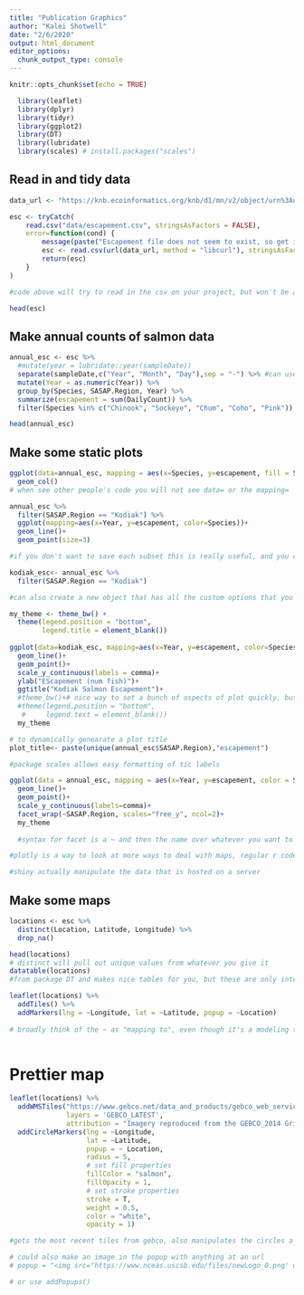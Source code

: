 ```yaml
---
title: "Publication Graphics"
author: "Kalei Shotwell"
date: "2/6/2020"
output: html_document
editor_options: 
  chunk_output_type: console
---
```


```r
knitr::opts_chunk$set(echo = TRUE)
```

```r
  library(leaflet)
  library(dplyr)
  library(tidyr)
  library(ggplot2)
  library(DT)
  library(lubridate)
  library(scales) # install.packages("scales")
```

## Read in and tidy data

```r
data_url <- "https://knb.ecoinformatics.org/knb/d1/mn/v2/object/urn%3Auuid%3Af119a05b-bbe7-4aea-93c6-85434dcb1c5e"

esc <- tryCatch(
    read.csv("data/escapement.csv", stringsAsFactors = FALSE),
    error=function(cond) {
        message(paste("Escapement file does not seem to exist, so get it from the KNB."))
        esc <- read.csv(url(data_url, method = "libcurl"), stringsAsFactors = FALSE)
        return(esc)
    }
)

#code above will try to read in the csv on your project, but won't be able to find it, then will send an error message that can't find on your computer and will go to KNB to find it. Can use this tryCatch function to help with any error that might happen from running anything. Function in base. 

head(esc)
```

## Make annual counts of salmon data
```r
annual_esc <- esc %>% 
  #mutate(year = lubridate::year(sampleDate))
  separate(sampleDate,c("Year", "Month", "Day"),sep = "-") %>% #can use mutate with lubridate instead if just want the year, but the date needs to be in a certain format
  mutate(Year = as.numeric(Year)) %>% 
  group_by(Species, SASAP.Region, Year) %>% 
  summarize(escapement = sum(DailyCount)) %>% 
  filter(Species %in% c("Chinook", "Sockeye", "Chum", "Coho", "Pink"))

head(annual_esc)  

```

## Make some static plots

```r
ggplot(data=annual_esc, mapping = aes(x=Species, y=escapement, fill = SASAP.Region))+
  geom_col()
# when see other people's code you will not see data= or the mapping=

```

```r
annual_esc %>% 
  filter(SASAP.Region == "Kodiak") %>% 
  ggplot(mapping=aes(x=Year, y=escapement, color=Species))+
  geom_line()+
  geom_point(size=3)

#if you don't want to save each subset this is really useful, and you could just read in a list and make a for loop to have multiple plots

```

```r
kodiak_esc<- annual_esc %>% 
  filter(SASAP.Region == "Kodiak") 

#can also create a new object that has all the custom options that you like to set, also if you use the built in themes and then adjust them with your custom stuff, you can't then add in another theme function because it will override anything you have customized. You could also have a plot setup chunk at the beginning of the r markdown file in a code chunk to set up the plotting theme, or source a function that had the theme arguments in it that you would just source at the beginning of each markdown document. 

my_theme <- theme_bw() +
  theme(legend.position = "bottom", 
        legend.title = element_blank())
        
ggplot(data=kodiak_esc, mapping=aes(x=Year, y=escapement, color=Species))+
  geom_line()+
  geom_point()+
  scale_y_continuous(labels = comma)+
  ylab("EScapement (num fish)")+
  ggtitle("Kodiak Salmon Escapement")+
  #theme_bw()+# nice way to set a bunch of aspects of plot quickly, but might not be what you want, can add options using theme()
  #theme(legend.position = "bottom", 
   #     legend.text = element_blank())
  my_theme

# to dynamically genearate a plot title
plot_title<- paste(unique(annual_esc$SASAP.Region),"escapement")

#package scales allows easy formatting of tic labels
```

```r
ggplot(data = annual_esc, mapping = aes(x=Year, y=escapement, color = Species))+
  geom_line()+
  geom_point()+
  scale_y_continuous(labels=comma)+
  facet_wrap(~SASAP.Region, scales="free_y", ncol=2)+
  my_theme
  
  #syntax for facet is a ~ and then the name over whatever you want to facet over for the multiple plots, could also check into labeler for ggplot options, can add the figure width and height to the settings for the r chunk, or set it up from the beginning. e.g. {r, fig.width=10, fig.height=5}

#plotly is a way to look at more ways to deal with maps, regular r code that generates an html file that, leaflet also manipulates the map/plot

#shiny actually manipulate the data that is hosted on a server

```

## Make some maps

```r
locations <- esc %>% 
  distinct(Location, Latitude, Longitude) %>% 
  drop_na()

head(locations)
# distinct will pull out unique values from whatever you give it
datatable(locations)
#from package DT and makes nice tables for you, but these are only interactive tables that work for html and can't use these to knit a pdf or word docs

```

```r
leaflet(locations) %>% 
  addTiles() %>% 
  addMarkers(lng = ~Longitude, lat = ~Latitude, popup = ~Location)
  
# broadly think of the ~ as "mapping to", even though it's a modeling tool, leaflet is specifically for maps, plotly is for interactive plots
  
```
# Prettier map

```r
leaflet(locations) %>% 
  addWMSTiles("https://www.gebco.net/data_and_products/gebco_web_services/web_map_service/mapserv?",
              layers = 'GEBCO_LATEST',
              attribution = "Imagery reproduced from the GEBCO_2014 Grid, version 20150318, www.gebco.net") %>%
  addCircleMarkers(lng = ~Longitude,
                   lat = ~Latitude,
                   popup = ~ Location,
                   radius = 5,
                   # set fill properties
                   fillColor = "salmon",
                   fillOpacity = 1,
                   # set stroke properties
                   stroke = T,
                   weight = 0.5,
                   color = "white",
                   opacity = 1)

#gets the most recent tiles from gebco, also manipulates the circles a bit with radius in the circle markers

# could also make an image in the popup with anything at an url
# popup = "<img src="https://www.nceas.uscsb.edu/files/newLogo_0.png' width='50%'/>",

# or use addPopups()
```


